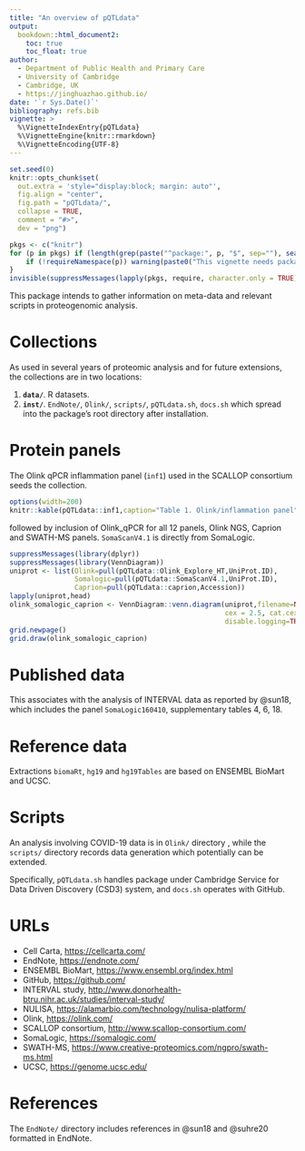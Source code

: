 ```yaml
---
title: "An overview of pQTLdata"
output:
  bookdown::html_document2:
    toc: true
    toc_float: true
author:
  - Department of Public Health and Primary Care
  - University of Cambridge
  - Cambridge, UK
  - https://jinghuazhao.github.io/
date: '`r Sys.Date()`'
bibliography: refs.bib
vignette: >
  %\VignetteIndexEntry{pQTLdata}
  %\VignetteEngine{knitr::rmarkdown}
  %\VignetteEncoding{UTF-8}
---
```


```r
set.seed(0)
knitr::opts_chunk$set(
  out.extra = 'style="display:block; margin: auto"',
  fig.align = "center",
  fig.path = "pQTLdata/",
  collapse = TRUE,
  comment = "#>",
  dev = "png")
```

```r
pkgs <- c("knitr")
for (p in pkgs) if (length(grep(paste("^package:", p, "$", sep=""), search())) == 0) {
    if (!requireNamespace(p)) warning(paste0("This vignette needs package `", p, "'; please install"))
}
invisible(suppressMessages(lapply(pkgs, require, character.only = TRUE)))
```

This package intends to gather information on meta-data and relevant scripts in proteogenomic analysis.

# Collections

As used in several years of proteomic analysis and for future extensions, the collections are in two locations:

1. **`data/`**. R datasets.
2. **`inst/`**. `EndNote/`, `Olink/`, `scripts/`, `pQTLdata.sh`, `docs.sh` which spread into the package's root directory after installation.

# Protein panels

The Olink qPCR inflammation panel (`inf1`) used in the SCALLOP consortium seeds the collection.

```r
options(width=200)
knitr::kable(pQTLdata::inf1,caption="Table 1. Olink/inflammation panel")
```

followed by inclusion of Olink_qPCR for all 12 panels, Olink NGS, Caprion and SWATH-MS panels. `SomaScanV4.1` is directly from SomaLogic.

```r
suppressMessages(library(dplyr))
suppressMessages(library(VennDiagram))
uniprot <- list(Olink=pull(pQTLdata::Olink_Explore_HT,UniProt.ID),
                Somalogic=pull(pQTLdata::SomaScanV4.1,UniProt.ID),
                Caprion=pull(pQTLdata::caprion,Accession))
lapply(uniprot,head)
olink_somalogic_caprion <- VennDiagram::venn.diagram(uniprot,filename=NULL,
                                                     cex = 2.5, cat.cex = 2.5, cat.pos = c(0,0,180),
                                                     disable.logging=TRUE,height=8,width=8,units="in")
grid.newpage()
grid.draw(olink_somalogic_caprion)
```

# Published data

This associates with the analysis of INTERVAL data as reported by @sun18, which includes the panel `SomaLogic160410`, supplementary tables 4, 6, 18.

# Reference data

Extractions `biomaRt`, `hg19` and `hg19Tables` are based on ENSEMBL BioMart and UCSC.

# Scripts

An analysis involving COVID-19 data is in `Olink/` directory , while the `scripts/` directory records data generation which potentially can be extended.

Specifically, `pQTLdata.sh` handles package under Cambridge Service for Data Driven Discovery (CSD3) system, and `docs.sh` operates with GitHub.

# URLs

- Cell Carta, <https://cellcarta.com/>
- EndNote, <https://endnote.com/>
- ENSEMBL BioMart, <https://www.ensembl.org/index.html>
- GitHub, <https://github.com/>
- INTERVAL study, <http://www.donorhealth-btru.nihr.ac.uk/studies/interval-study/>
- NULISA, <https://alamarbio.com/technology/nulisa-platform/>
- Olink, <https://olink.com/>
- SCALLOP consortium, <http://www.scallop-consortium.com/>
- SomaLogic, <https://somalogic.com/>
- SWATH-MS, <https://www.creative-proteomics.com/ngpro/swath-ms.html>
- UCSC, <https://genome.ucsc.edu/>

# References {-}

The `EndNote/` directory includes references in @sun18 and @suhre20 formatted in EndNote.
